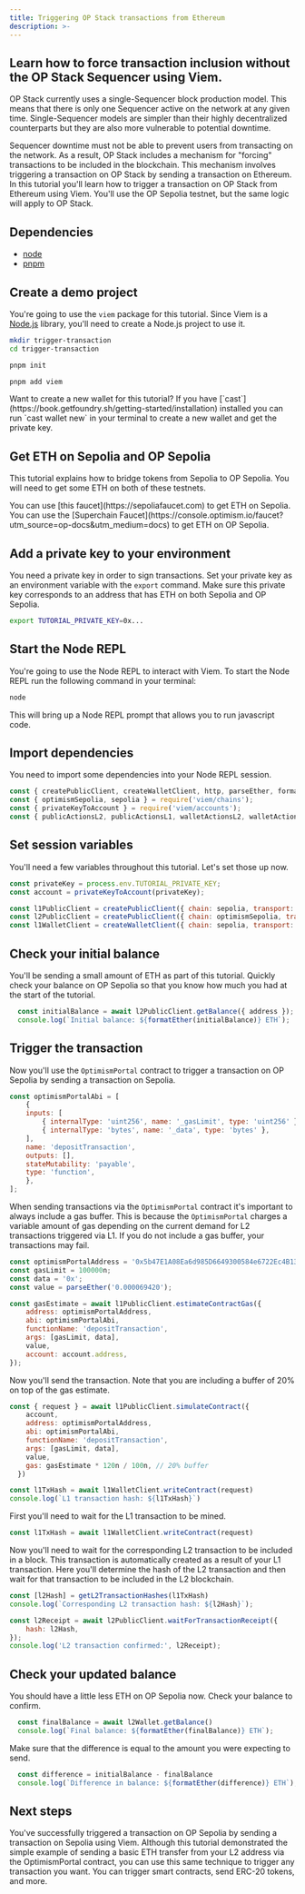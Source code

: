 ```yaml
---
title: Triggering OP Stack transactions from Ethereum
description: >-
---
```


  Learn how to force transaction inclusion without the OP Stack Sequencer using
  Viem.
---
OP Stack currently uses a single-Sequencer block production model.
This means that there is only one Sequencer active on the network at any given time. Single-Sequencer models are simpler than their highly decentralized counterparts but they are also more vulnerable to potential downtime.

Sequencer downtime must not be able to prevent users from transacting on the network. As a result, OP Stack includes a mechanism for "forcing" transactions to be included in the blockchain. This mechanism involves triggering a transaction on OP Stack by sending a transaction on Ethereum.
In this tutorial you'll learn how to trigger a transaction on OP Stack from Ethereum using Viem. You'll use the OP Sepolia testnet, but the same logic will apply to OP Stack.

## Dependencies

*   [node](https://nodejs.org/en/)
*   [pnpm](https://pnpm.io/installation)

## Create a demo project

You're going to use the `viem` package for this tutorial. Since Viem is a [Node.js](https://nodejs.org/en/) library, you'll need to create a Node.js project to use it.

<Steps>
  <Step title="Make a Project Folder">

  ```bash
  mkdir trigger-transaction
  cd trigger-transaction
  ```

  </Step>
  <Step title="Initialize the Project">

  ```bash
  pnpm init
  ```

  </Step>
  <Step title="Install Viem">

  ```bash
  pnpm add viem
  ```
  </Step>
</Steps>

<Info>
  Want to create a new wallet for this tutorial?
  If you have [`cast`](https://book.getfoundry.sh/getting-started/installation) installed you can run `cast wallet new` in your terminal to create a new wallet and get the private key.
</Info>

## Get ETH on Sepolia and OP Sepolia

This tutorial explains how to bridge tokens from Sepolia to OP Sepolia. You will need to get some ETH on both of these testnets.

<Info>
  You can use [this faucet](https://sepoliafaucet.com) to get ETH on Sepolia.
  You can use the [Superchain Faucet](https://console.optimism.io/faucet?utm_source=op-docs&utm_medium=docs) to get ETH on OP Sepolia.
</Info>

## Add a private key to your environment

You need a private key in order to sign transactions.
Set your private key as an environment variable with the `export` command.
Make sure this private key corresponds to an address that has ETH on both Sepolia and OP Sepolia.

```bash
export TUTORIAL_PRIVATE_KEY=0x...
```

## Start the Node REPL

You're going to use the Node REPL to interact with Viem.
To start the Node REPL run the following command in your terminal:

```bash
node
```

This will bring up a Node REPL prompt that allows you to run javascript code.

## Import dependencies

You need to import some dependencies into your Node REPL session.

<Steps>
  <Step title="Import Viem">

  ```js
  const { createPublicClient, createWalletClient, http, parseEther, formatEther } = require('viem');
  const { optimismSepolia, sepolia } = require('viem/chains');
  const { privateKeyToAccount } = require('viem/accounts');
  const { publicActionsL2, publicActionsL1, walletActionsL2, walletActionsL1, getL2TransactionHashes } = require ('viem/op-stack')
```
  </Step>
</Steps>

## Set session variables

You'll need a few variables throughout this tutorial. Let's set those up now.

<Steps>
  <Step title="Load your private key">

  ```js
  const privateKey = process.env.TUTORIAL_PRIVATE_KEY;
  const account = privateKeyToAccount(privateKey);
```

  </Step>
  <Step title="Create the RPC providers and wallets">

  ```js
  const l1PublicClient = createPublicClient({ chain: sepolia, transport: http("https://rpc.ankr.com/eth_sepolia") }).extend(publicActionsL1())
  const l2PublicClient = createPublicClient({ chain: optimismSepolia, transport: http("https://sepolia.optimism.io") }).extend(publicActionsL2());
  const l1WalletClient = createWalletClient({ chain: sepolia, transport: http("https://rpc.ankr.com/eth_sepolia") }).extend(walletActionsL1());
```
  </Step>
</Steps>

## Check your initial balance

You'll be sending a small amount of ETH as part of this tutorial. Quickly check your balance on OP Sepolia so that you know how much you had at the start of the tutorial.

```js
  const initialBalance = await l2PublicClient.getBalance({ address });
  console.log(`Initial balance: ${formatEther(initialBalance)} ETH`);
```

## Trigger the transaction

Now you'll use the `OptimismPortal` contract to trigger a transaction on OP Sepolia by sending a transaction on Sepolia.

<Steps>
  <Step title="Create the OptimismPortal object">

  ```js
  const optimismPortalAbi = [
      {
      inputs: [
          { internalType: 'uint256', name: '_gasLimit', type: 'uint256' },
          { internalType: 'bytes', name: '_data', type: 'bytes' },
      ],
      name: 'depositTransaction',
      outputs: [],
      stateMutability: 'payable',
      type: 'function',
      },
  ];
```

  </Step>
  <Step title="Estimate the required gas">

  When sending transactions via the `OptimismPortal` contract it's important to always include a gas buffer. This is because the `OptimismPortal` charges a variable amount of gas depending on the current demand for L2 transactions triggered via L1. If you do not include a gas buffer, your transactions may fail.

  ```js
  const optimismPortalAddress = '0x5b47E1A08Ea6d985D6649300584e6722Ec4B1383';
  const gasLimit = 100000n;
  const data = '0x';
  const value = parseEther('0.000069420');
  
  const gasEstimate = await l1PublicClient.estimateContractGas({
      address: optimismPortalAddress,
      abi: optimismPortalAbi,
      functionName: 'depositTransaction',
      args: [gasLimit, data],
      value,
      account: account.address,
  });
```

  </Step>
  <Step title="Send the transaction">

  Now you'll send the transaction. Note that you are including a buffer of 20% on top of the gas estimate.

  ```js
  const { request } = await l1PublicClient.simulateContract({
      account,
      address: optimismPortalAddress,
      abi: optimismPortalAbi,
      functionName: 'depositTransaction',
      args: [gasLimit, data],
      value,
      gas: gasEstimate * 120n / 100n, // 20% buffer
    })

  const l1TxHash = await l1WalletClient.writeContract(request)
  console.log(`L1 transaction hash: ${l1TxHash}`)
```

  </Step>
  <Step title="Wait for the L1 transaction">

  First you'll need to wait for the L1 transaction to be mined.

  ```js
  const l1TxHash = await l1WalletClient.writeContract(request)
```

  </Step>
  <Step title="Wait for the L2 transaction">

  Now you'll need to wait for the corresponding L2 transaction to be included in a block. This transaction is automatically created as a result of your L1 transaction. Here you'll determine the hash of the L2 transaction and then wait for that transaction to be included in the L2 blockchain.

  ```js
  const [l2Hash] = getL2TransactionHashes(l1TxHash) 
  console.log(`Corresponding L2 transaction hash: ${l2Hash}`);

  const l2Receipt = await l2PublicClient.waitForTransactionReceipt({
      hash: l2Hash,
  }); 
  console.log('L2 transaction confirmed:', l2Receipt);
```
  </Step>
</Steps>

## Check your updated balance

You should have a little less ETH on OP Sepolia now. Check your balance to confirm.

```js
  const finalBalance = await l2Wallet.getBalance()
  console.log(`Final balance: ${formatEther(finalBalance)} ETH`);
```

Make sure that the difference is equal to the amount you were expecting to send.

```js
  const difference = initialBalance - finalBalance
  console.log(`Difference in balance: ${formatEther(difference)} ETH`);
```

## Next steps

You've successfully triggered a transaction on OP Sepolia by sending a transaction on Sepolia using Viem. Although this tutorial demonstrated the simple example of sending a basic ETH transfer from your L2 address via the OptimismPortal contract, you can use this same technique to trigger any transaction you want. You can trigger smart contracts, send ERC-20 tokens, and more.
